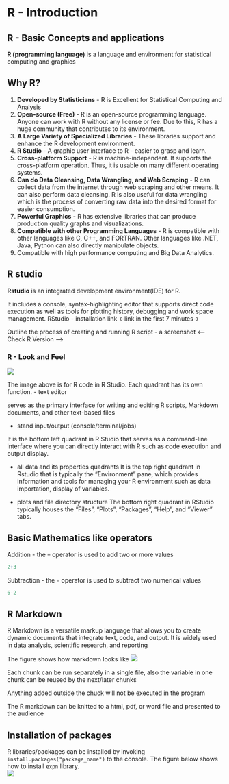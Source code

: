 # R - Introduction
## R - Basic Concepts and applications 
**R (programming language)** is a language and environment for statistical computing and graphics 

## Why R? 

1. **Developed by Statisticians** - R is Excellent for Statistical Computing and Analysis 
2. **Open-source (Free)** - R is an open-source programming language. Anyone can work with R without any license or fee. Due to this, R has a huge community that contributes to its environment. 
3. **A Large Variety of Specialized Libraries** - These libraries support and enhance the R development environment.
4. **R Studio** - A graphic user interface to R - easier to grasp and learn. 
5. **Cross-platform Support** - R is machine-independent. It supports the cross-platform operation. Thus, it is usable on many different operating systems.
6. **Can do Data Cleansing, Data Wrangling, and Web Scraping** - R can collect data from the internet through web scraping and other means. It can also perform data cleansing. R is also useful for data wrangling which is the process of converting raw data into the desired format for easier consumption. 
7. **Powerful Graphics** - R has extensive libraries that can produce production quality graphs and visualizations. 
8. **Compatible with other Programming Languages** - R is compatible with other languages like C, C++, and FORTRAN. Other languages like .NET, Java, Python can also directly manipulate objects.
9. Compatible with high performance computing and Big Data Analytics. 

## R studio
**Rstudio** is an integrated development environment(IDE) for R. 

It includes a console, syntax-highlighting editor that supports direct code execution as well as tools for plotting history, debugging and work space management. 
RStudio - installation link <-link in the first 7 minutes->

Outline the process of creating and running R script - a screenshot 
<--Check R Version --> 

### R - Look and Feel

![](images/r-look-and-feel.png)

The image above is for R code in R Studio. Each quadrant has its own function. 
- text editor 

serves as the primary interface for writing and editing R scripts, Markdown documents, and other text-based files

- stand input/output (console/terminal/jobs)

It is the bottom left quadrant in R Studio that serves as a command-line interface where you can directly interact with R such as code execution and output display.

- all data and its properties quadrants 
It is the top right quadrant in Rstudio that is typically the "Environment" pane, which provides information and tools for managing your R environment such as data importation, display of variables. 


- plots and file directory structure
The bottom right quadrant in RStudio typically houses the "Files", "Plots", "Packages", "Help", and "Viewer" tabs. 

## Basic Mathematics like operators 
Addition - the `+` operator is used to add two or more values 
```r
2+3
```

Subtraction - the `-` operator is used to subtract two numerical values 
```r
6-2
```

## R Markdown 
R Markdown is a versatile markup language that allows you to create dynamic documents that integrate text, code, and output. It is widely used in data analysis, scientific research, and reporting

The figure shows how markdown looks like 
![](images/rmarkdown.png)

Each chunk can be run separately in a single file, also the variable in one chunk can be reused by the next/later chunks 

Anything added outside the chuck will not be executed in the program

The R markdown can be knitted to a html, pdf, or word file and presented to the audience

## Installation of packages
R libraries/packages can be installed by invoking `install.packages("package_name")` to the console. The figure below shows how to install `expn` library.  
![](images/r-packages-installation.png)